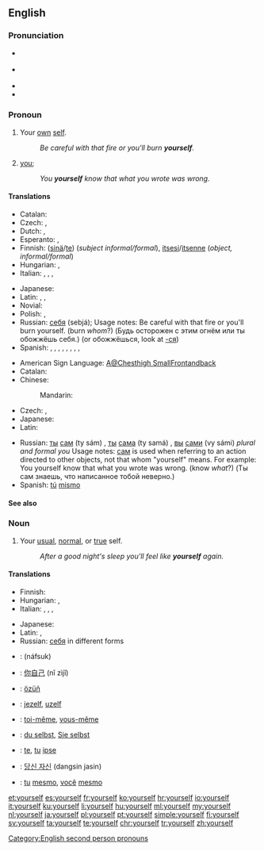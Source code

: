 ==English==

===Pronunciation===
* {{a|RP}} {{IPA|/jɔːˈself/}}
* {{a|US}} {{IPA|/jʊɹˈsɛlf/}}
* {{audio|en-us-yourself.ogg|Audio (US)}}
* {{rhymes|ɛlf}}

===Pronoun===
{{en-pron|desc=referring to the person being spoken to, previously mentioned|the reflexive case of|you}}

# {{context|reflexive|lang=en}} Your [[own]] [[self]].
#: ''Be careful with that fire or you'll burn '''yourself'''.''
# [[you]]; {{non-gloss definition|used emphatically, especially to indicate exclusiveness of the referent's participation in the predicate, i.e., that no one else is involved}}
#: ''You '''yourself''' know that what you wrote was wrong.''

====Translations====
{{trans-top|(reflexive) your own self}}
* Catalan: {{t-|ca|et}}
* Czech: {{t+|cs|se}}, {{t+|cs|sebe}}
* Dutch: {{t|nl|jijzelf}} {{qualifier|informal}}, {{t|nl|uzelf}} {{qualifier|formal}}
* Esperanto: {{t+|eo|vi}}, {{t+|eo|vin}}
* Finnish: ([[sinä]]/[[te]]) {{t+|fi|itse}} (''subject informal/formal''), [[itsesi]]/[[itsenne]] (''object, informal/formal'')
* Hungarian: {{t-|hu|magad}}, {{t-|hu|magadat}}
* Italian: {{t-|it|te stesso|m-s}}, {{t-|it|te stessa|f-s}}, {{t-|it|voi stessi|m-p}}, {{t-|it|voi stesse|f-p}}
{{trans-mid}}
* Japanese: {{t+|ja|自身|tr=jishin}}
* Latin: {{t-|la|tutemet}}, {{t-|la|tute}}, {{t-|la|vosmet|p}}
* Novial: {{tø|nov|vu}}
* Polish: {{t+|pl|się}}, {{t+|pl|siebie}}
* Russian: [[себя]] (sebjá); Usage notes: Be careful with that fire or you'll burn yourself. (burn ''whom''?) (Будь осторожен с этим огнём или ты обожжёшь себя.) (or обожжёшься, look at [[-ся]])
* Spanish: {{t+|es|te}}, {{t+|es|ti}}, {{t+|es|se}}, {{t|es|ti mismo}} {{qualifier|tuteo, male}}, {{t|es|ti misma}} {{qualifier|tuteo, female}}, {{t|es|vos mismo}} {{qualifier|voseo, male}}, {{t|es|vos misma}} {{qualifier|voseo, female}}, {{t|es|usted mismo}} {{qualifier|formal, male}}, {{t|es|usted misma}} {{qualifier|formal, female}}
{{trans-bottom}}

{{trans-top|you, used emphatically, especially to emphasize the exclusiveness of the referent's participation in the predicate}}
* American Sign Language: [[A@Chesthigh SmallFrontandback]]
* Catalan: {{t-|ca|mateix}}
* Chinese:
*: Mandarin: {{t-|cmn|自己|tr=zìjǐ|sc=Hani}}
* Czech: {{t+|cs|sám}}, {{t-|cs|samotný}}
* Japanese: {{t+|ja|自分|tr=じぶん, jibun}}
* Latin: {{t-|la|tute}}
{{trans-mid}}
* Russian: [[ты#Russian|ты]] [[сам#Russian|сам]] (ty sám) {{m}}, [[ты#Russian|ты]] [[сам#Russian|сама]] (ty samá) {{f}}, [[вы#Russian|вы]] [[сам#Russian|сами]] (vy sámi) ''plural and formal you'' Usage notes: [[сам]] is used when referring to an action directed to other objects, not that whom "yourself" means. For example: You yourself know that what you wrote was wrong. (know ''what''?) (Ты сам знаешь, что написанное тобой неверно.)
* Spanish: [[tú]] [[mismo]]
{{trans-bottom}}

====See also====
{{English personal pronouns}}

===Noun===
{{en-noun|yourselves}}

# Your [[usual]], [[normal]], or [[true]] self.
#: ''After a good night's sleep you'll feel like '''yourself''' again.''

====Translations====
{{trans-top|your usual, normal, or true self}}
* Finnish: {{t-|fi|oma itse|alt=oma itsesi}}
* Hungarian: {{t-|hu|önmaga}}, {{t-|hu|saját maga}}
* Italian: {{t-|it|te stesso|m-s}}, {{t-|it|te stessa|f-s}}, {{t-|it|voi stessi|m-p}}, {{t-|it|voi stesse|f-p}}
{{trans-mid}}
* Japanese: {{t-|ja|本来の自分|tr=honrai no jibun}}
* Latin: {{t-|la|tute}}, {{t-|la|vosmet|p}}
* Russian: [[себя]] in different forms
{{trans-bottom}}

{{checktrans-top}}
* {{ttbc|ar}}: {{l|ar|نفسك|نَفْسُك}} (náfsuk)
* {{ttbc|cmn}}: [[你自己]] (nǐ zìjǐ)
* {{ttbc|crh}}: [[özüñ]]
* {{ttbc|nl}}: [[jezelf]], [[uzelf]]
* {{ttbc|fr}}: [[toi-même]], [[vous-même]]
* {{ttbc|de}}: [[du selbst]], [[Sie selbst]]
{{trans-mid}}
* {{ttbc|ia}}: [[te]], [[tu]] [[ipse]]
* {{ttbc|ko}}: [[당신 자신]] (dangsin jasin)
* {{ttbc|pt}}: [[tu#Portuguese|tu]] [[mesmo]], [[você]] [[mesmo]]
{{trans-bottom}}

[[Category:English second person pronouns]]

[[et:yourself]]
[[es:yourself]]
[[fr:yourself]]
[[ko:yourself]]
[[hr:yourself]]
[[io:yourself]]
[[it:yourself]]
[[ku:yourself]]
[[li:yourself]]
[[hu:yourself]]
[[ml:yourself]]
[[my:yourself]]
[[nl:yourself]]
[[ja:yourself]]
[[pl:yourself]]
[[pt:yourself]]
[[simple:yourself]]
[[fi:yourself]]
[[sv:yourself]]
[[ta:yourself]]
[[te:yourself]]
[[chr:yourself]]
[[tr:yourself]]
[[zh:yourself]]